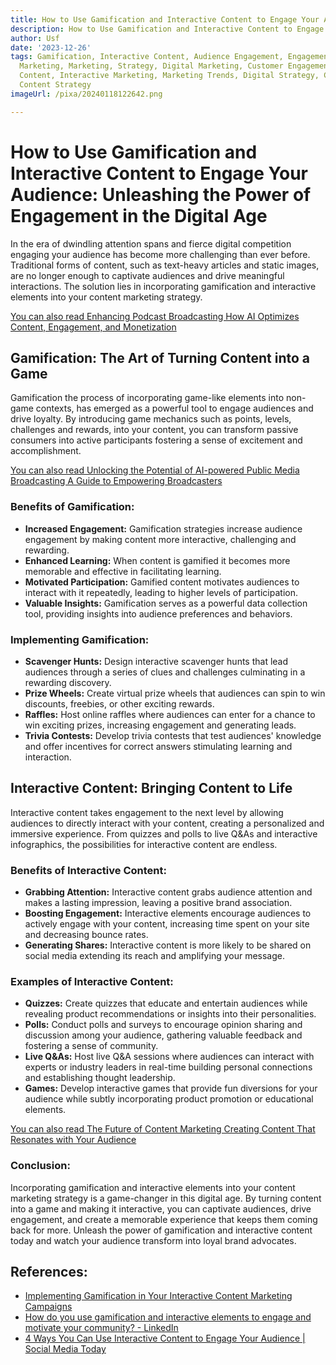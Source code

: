 ```yaml
---
title: How to Use Gamification and Interactive Content to Engage Your Audience
description: How to Use Gamification and Interactive Content to Engage Your Audience
author: Usf
date: '2023-12-26'
tags: Gamification, Interactive Content, Audience Engagement, Engagement, Content
  Marketing, Marketing, Strategy, Digital Marketing, Customer Engagement, Gamified
  Content, Interactive Marketing, Marketing Trends, Digital Strategy, Content Creation,
  Content Strategy
imageUrl: /pixa/20240118122642.png

---
```

# How to Use  Gamification and  Interactive Content to  Engage Your Audience: Unleashing  the  Power of Engagement in the Digital Age

In the era  of dwindling attention spans and fierce digital competition engaging  your audience has become more challenging than  ever before. Traditional forms of content, such as text-heavy articles and static images, are  no longer enough to captivate audiences and drive meaningful interactions. The solution  lies in incorporating gamification and interactive elements into your content  marketing strategy.

[You can also read Enhancing Podcast Broadcasting How AI Optimizes Content, Engagement, and Monetization](Enhancing%20Podcast%20Broadcasting%20How%20AI%20Optimizes%20Content%2C%20Engagement%2C%20and%20Monetization)


## Gamification: The Art of Turning Content into a Game

Gamification the process of incorporating game-like elements into  non-game contexts, has emerged as  a powerful tool  to engage audiences and  drive loyalty. By introducing game mechanics such as points, levels, challenges and  rewards, into your content, you can transform  passive consumers into active participants fostering a sense of excitement and accomplishment.

[You  can also read Unlocking the Potential of AI-powered Public Media Broadcasting A  Guide to Empowering Broadcasters](Unlocking%20the%20Potential%20of%20AI-powered%20Public%20Media%20Broadcasting%20A%20Guide%20to%20Empowering%20Broadcasters)


### Benefits of Gamification:

- **Increased Engagement:** Gamification strategies increase audience engagement by making content more interactive, challenging and rewarding.
- **Enhanced Learning:** When content is gamified it  becomes more memorable and effective in facilitating learning.
- **Motivated Participation:** Gamified content motivates  audiences  to interact with it repeatedly, leading to higher levels of participation.
-  **Valuable Insights:** Gamification serves as a powerful data collection tool, providing insights into audience preferences and behaviors.

### Implementing  Gamification:

- **Scavenger Hunts:** Design interactive scavenger hunts that lead audiences  through a series of clues and challenges culminating in a rewarding discovery.
- **Prize Wheels:** Create virtual prize wheels that audiences can spin  to win discounts, freebies, or  other exciting rewards.
- **Raffles:** Host  online raffles where audiences  can enter for  a chance to win exciting prizes, increasing  engagement and generating leads.
- **Trivia Contests:** Develop trivia contests that test audiences'  knowledge and offer incentives for correct answers stimulating learning and interaction.

## Interactive Content: Bringing Content to Life

Interactive content takes engagement to the next level by allowing audiences to directly interact with your content, creating a personalized and immersive experience.  From quizzes and polls to live  Q&As and interactive infographics, the possibilities for interactive content are endless.

### Benefits of Interactive Content:

- **Grabbing  Attention:** Interactive content grabs audience attention and makes a lasting impression,  leaving a positive brand  association.
- **Boosting Engagement:** Interactive elements encourage  audiences  to actively engage with your content, increasing time spent on your site and decreasing bounce  rates.
- **Generating Shares:** Interactive content is more likely to  be shared on  social  media extending its  reach and  amplifying your message.

### Examples of Interactive Content:

- **Quizzes:** Create quizzes that educate and entertain audiences while revealing product recommendations or insights into their personalities.
- **Polls:** Conduct polls and surveys to encourage opinion sharing  and discussion among your audience, gathering valuable feedback and  fostering a sense of community.
- **Live Q&As:**  Host live Q&A sessions where audiences can  interact with experts or industry leaders in real-time building personal connections and establishing thought leadership.
- **Games:** Develop interactive games that provide fun diversions for your audience while subtly  incorporating  product  promotion or educational elements.

[You can also read The Future of Content Marketing Creating Content That Resonates with Your Audience](The%20Future%20of%20Content%20Marketing%20Creating%20Content%20That%20Resonates%20with%20Your%20Audience)


### Conclusion:

Incorporating gamification and interactive  elements into your content marketing strategy is a game-changer in this  digital  age. By turning content into a game and making it interactive, you can captivate audiences, drive engagement,  and create a memorable experience that keeps them coming back for more.  Unleash the power  of gamification and interactive content today and watch your audience transform into loyal brand advocates.

## References:
- [Implementing Gamification in Your Interactive Content Marketing Campaigns](https://emfluence.com/blog/implementing-gamification-in-your-interactive-content-marketing-campaigns)
- [How do you use gamification and interactive elements to engage and motivate your community? - LinkedIn](https://www.linkedin.com/advice/3/how-do-you-use-gamification-interactive-1c)
- [4 Ways You Can Use Interactive Content to Engage Your Audience | Social Media Today](https://www.socialmediatoday.com/news/4-ways-you-can-use-interactive-content-to-engage-your-audience/533033/)
